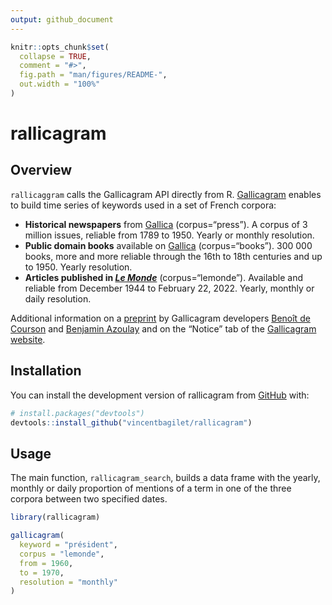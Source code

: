 ```yaml
---
output: github_document
---
```


<!-- README.md is generated from README.Rmd. Please edit that file -->

```r
knitr::opts_chunk$set(
  collapse = TRUE,
  comment = "#>",
  fig.path = "man/figures/README-",
  out.width = "100%"
)
```

# rallicagram

<!-- badges: start -->
<!-- badges: end -->

## Overview

`rallicaggram` calls the Gallicagram API directly from R. [Gallicagram](https://shiny.ens-paris-saclay.fr/app/gallicagram) enables to build time series of keywords used in a set of French corpora:

- **Historical newspapers** from [Gallica](https://gallica.bnf.fr/) (corpus="press"). A corpus of 3 million issues, reliable from 1789 to 1950. Yearly or monthly resolution.
- **Public domain books** available on [Gallica](https://gallica.bnf.fr/) (corpus="books"). 300 000
books, more and more reliable through the 16th to 18th centuries and up to 1950. Yearly resolution.
- **Articles published in [*Le Monde*](https://www.lemonde.fr/)** (corpus="lemonde"). Available and reliable from December 1944 to February 22, 2022. Yearly, monthly or daily resolution.

Additional information on a [preprint](https://osf.io/preprints/socarxiv/84bf3/) by Gallicagram developers [
Benoît de Courson](https://regicid.github.io/) and [Benjamin Azoulay](https://benjamin-azoulay.my.canva.site/) and on the "Notice" tab of the [Gallicagram website](https://shiny.ens-paris-saclay.fr/app/gallicagram).

## Installation

You can install the development version of rallicagram from [GitHub](https://github.com/vincentbagilet/rallicagram) with:

``` r
# install.packages("devtools")
devtools::install_github("vincentbagilet/rallicagram")
```

## Usage

The main function, `rallicagram_search`, builds a data frame with the yearly, monthly or daily proportion of mentions of a term in one of the three corpora between two specified dates.

```r
library(rallicagram)

gallicagram(
  keyword = "président", 
  corpus = "lemonde", 
  from = 1960, 
  to = 1970,
  resolution = "monthly"
)
```



